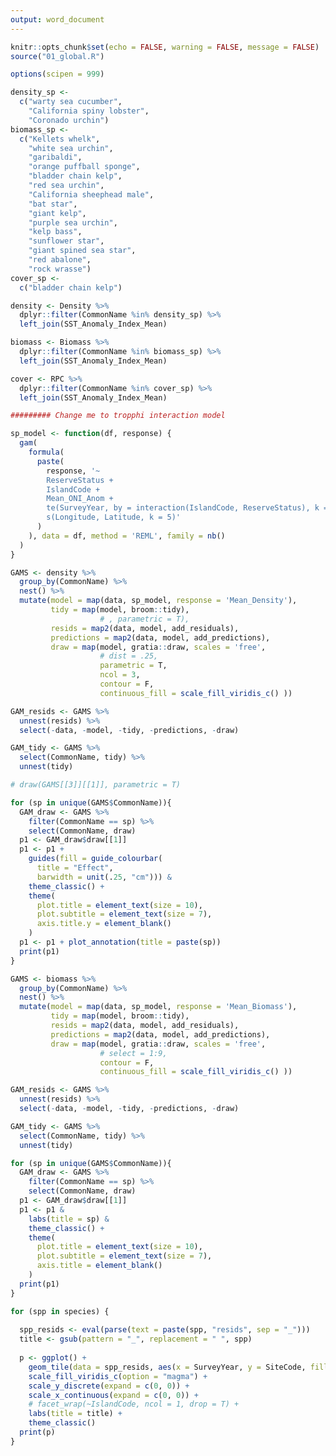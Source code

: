 ```yaml
---
output: word_document
---
```


```r
knitr::opts_chunk$set(echo = FALSE, warning = FALSE, message = FALSE)
source("01_global.R")

options(scipen = 999)

density_sp <- 
  c("warty sea cucumber", 
    "California spiny lobster",
    "Coronado urchin") 
biomass_sp <- 
  c("Kellets whelk",
    "white sea urchin",
    "garibaldi",
    "orange puffball sponge",
    "bladder chain kelp",
    "red sea urchin",
    "California sheephead male",
    "bat star",
    "giant kelp",
    "purple sea urchin",
    "kelp bass",
    "sunflower star",
    "giant spined sea star",
    "red abalone",
    "rock wrasse")
cover_sp <- 
  c("bladder chain kelp")
```

```r
density <- Density %>%  
  dplyr::filter(CommonName %in% density_sp) %>% 
  left_join(SST_Anomaly_Index_Mean)

biomass <- Biomass %>%  
  dplyr::filter(CommonName %in% biomass_sp) %>% 
  left_join(SST_Anomaly_Index_Mean)

cover <- RPC %>%  
  dplyr::filter(CommonName %in% cover_sp) %>% 
  left_join(SST_Anomaly_Index_Mean)
```

```r
######### Change me to tropphi interaction model

sp_model <- function(df, response) {
  gam(
    formula(
      paste(
        response, '~
        ReserveStatus +
        IslandCode +
        Mean_ONI_Anom +
        te(SurveyYear, by = interaction(IslandCode, ReserveStatus), k = 6) +
        s(Longitude, Latitude, k = 5)'
      )
    ), data = df, method = 'REML', family = nb()
  )
}
```


```r
GAMS <- density %>%
  group_by(CommonName) %>%
  nest() %>%
  mutate(model = map(data, sp_model, response = 'Mean_Density'),
         tidy = map(model, broom::tidy),
                    # , parametric = T),
         resids = map2(data, model, add_residuals),
         predictions = map2(data, model, add_predictions),
         draw = map(model, gratia::draw, scales = 'free', 
                    # dist = .25,
                    parametric = T,
                    ncol = 3,
                    contour = F,
                    continuous_fill = scale_fill_viridis_c() ))

GAM_resids <- GAMS %>%
  unnest(resids) %>% 
  select(-data, -model, -tidy, -predictions, -draw)

GAM_tidy <- GAMS %>% 
  select(CommonName, tidy) %>% 
  unnest(tidy)

```

```r
# draw(GAMS[[3]][[1]], parametric = T)
```


```r
for (sp in unique(GAMS$CommonName)){
  GAM_draw <- GAMS %>% 
    filter(CommonName == sp) %>% 
    select(CommonName, draw) 
  p1 <- GAM_draw$draw[[1]]
  p1 <- p1 +
    guides(fill = guide_colourbar(
      title = "Effect",
      barwidth = unit(.25, "cm"))) &
    theme_classic() +
    theme(
      plot.title = element_text(size = 10),
      plot.subtitle = element_text(size = 7),
      axis.title.y = element_blank()
    )
  p1 <- p1 + plot_annotation(title = paste(sp))
  print(p1)
}

```






```r
GAMS <- biomass %>%
  group_by(CommonName) %>%
  nest() %>%
  mutate(model = map(data, sp_model, response = 'Mean_Biomass'),
         tidy = map(model, broom::tidy),
         resids = map2(data, model, add_residuals),
         predictions = map2(data, model, add_predictions),
         draw = map(model, gratia::draw, scales = 'free', 
                    # select = 1:9, 
                    contour = F,
                    continuous_fill = scale_fill_viridis_c() ))

GAM_resids <- GAMS %>%
  unnest(resids) %>% 
  select(-data, -model, -tidy, -predictions, -draw)

GAM_tidy <- GAMS %>% 
  select(CommonName, tidy) %>% 
  unnest(tidy)

```

```r
for (sp in unique(GAMS$CommonName)){
  GAM_draw <- GAMS %>% 
    filter(CommonName == sp) %>% 
    select(CommonName, draw) 
  p1 <- GAM_draw$draw[[1]]
  p1 <- p1 &
    labs(title = sp) &
    theme_classic() +
    theme(
      plot.title = element_text(size = 10),
      plot.subtitle = element_text(size = 7),
      axis.title = element_blank()
    )
  print(p1)
}

```
















```r
for (spp in species) {
  
  spp_resids <- eval(parse(text = paste(spp, "resids", sep = "_")))
  title <- gsub(pattern = "_", replacement = " ", spp) 
    
  p <- ggplot() +
    geom_tile(data = spp_resids, aes(x = SurveyYear, y = SiteCode, fill = residuals)) +
    scale_fill_viridis_c(option = "magma") +
    scale_y_discrete(expand = c(0, 0)) +
    scale_x_continuous(expand = c(0, 0)) +
    # facet_wrap(~IslandCode, ncol = 1, drop = T) +
    labs(title = title) +
    theme_classic()
  print(p)
}
```

